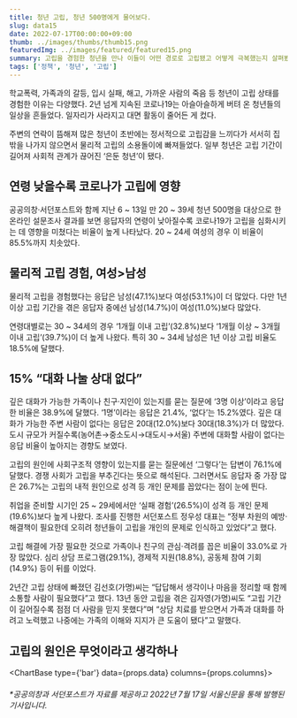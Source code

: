 ```yaml
---
title: 청년 고립, 청년 500명에게 물어보다.
slug: data15
date: 2022-07-17T00:00:00+09:00
thumb: ../images/thumbs/thumb15.png
featuredImg: ../images/featured/featured15.png
summary: 고립을 경험한 청년을 만나 이들이 어떤 경로로 고립됐고 어떻게 극복했는지 살펴봤다.
tags: ['정책', '청년', '고립']
---
```


학교폭력, 가족과의 갈등, 입시 실패, 해고, 가까운 사람의 죽음 등 청년이 고립 상태를 경험한 이유는 다양했다. 2년 넘게 지속된 코로나19는 아슬아슬하게 버텨 온 청년들의 일상을 흔들었다. 일자리가 사라지고 대면 활동이 줄어든 게 컸다.

주변의 연락이 뜸해져 많은 청년이 초반에는 정서적으로 고립감을 느끼다가 서서히 집 밖을 나가지 않으면서 물리적 고립의 소용돌이에 빠져들었다. 일부 청년은 고립 기간이 길어져 사회적 관계가 끊어진 ‘은둔 청년’이 됐다.

## 연령 낮을수록 코로나가 고립에 영향
공공의창·서던포스트와 함께 지난 6 ~ 13일 만 20 ~ 39세 청년 500명을 대상으로 한 온라인 설문조사 결과를 보면 응답자의 연령이 낮아질수록 코로나19가 고립을 심화시키는 데 영향을 미쳤다는 비율이 높게 나타났다. 20 ~ 24세 여성의 경우 이 비율이 85.5%까지 치솟았다.

## 물리적 고립 경험, 여성>남성
물리적 고립을 경험했다는 응답은 남성(47.1%)보다 여성(53.1%)이 더 많았다. 다만 1년 이상 고립 기간을 겪은 응답자 중에선 남성(14.7%)이 여성(11.0%)보다 많았다.

연령대별로는 30 ~ 34세의 경우 ‘1개월 이내 고립’(32.8%)보다 ‘1개월 이상 ~ 3개월 이내 고립’(39.7%)이 더 높게 나왔다. 특히 30 ~ 34세 남성은 1년 이상 고립 비율도 18.5%에 달했다.

## 15% “대화 나눌 상대 없다”
깊은 대화가 가능한 가족이나 친구·지인이 있는지를 묻는 질문에 ‘3명 이상’이라고 응답한 비율은 38.9%에 달했다. ‘1명’이라는 응답은 21.4%, ‘없다’는 15.2%였다. 깊은 대화가 가능한 주변 사람이 없다는 응답은 20대(12.0%)보다 30대(18.3%)가 더 많았다. 도시 규모가 커질수록(농어촌→중소도시→대도시→서울) 주변에 대화할 사람이 없다는 응답 비율이 높아지는 경향도 보였다.

고립의 원인에 사회구조적 영향이 있는지를 묻는 질문에선 ‘그렇다’는 답변이 76.1%에 달했다. 경쟁 사회가 고립을 부추긴다는 뜻으로 해석된다. 그러면서도 응답자 중 가장 많은 26.7%는 고립의 내적 원인으로 성격 등 개인 문제를 꼽았다는 점이 눈에 띈다.

취업을 준비할 시기인 25 ~ 29세에서만 ‘실패 경험’(26.5%)이 성격 등 개인 문제(19.6%)보다 높게 나왔다. 조사를 진행한 서던포스트 정우성 대표는 “정부 차원의 예방·해결책이 필요한데 오히려 청년들이 고립을 개인의 문제로 인식하고 있었다”고 했다.

고립 해결에 가장 필요한 것으로 가족이나 친구의 관심·격려를 꼽은 비율이 33.0%로 가장 많았다. 심리 상담 프로그램(29.1%), 경제적 지원(18.8%), 공동체 참여 기회(14.9%) 등이 뒤를 이었다.

2년간 고립 상태에 빠졌던 김선호(가명)씨는 “답답해서 생각이나 마음을 정리할 때 함께 소통할 사람이 필요했다”고 했다. 13년 동안 고립을 겪은 김자영(가명)씨도 “고립 기간이 길어질수록 점점 더 사람을 믿지 못했다”며 “상담 치료를 받으면서 가족과 대화를 하려고 노력했고 나중에는 가족의 이해와 지지가 큰 도움이 됐다”고 말했다.

## 고립의 원인은 무엇이라고 생각하나


<ChartBase type={'bar'} data={props.data} columns={props.columns}></ChartBase>


###### *공공의창과 서던포스트가 자료를 제공하고 2022년 7월 17일 서울신문을 통해 발행된 기사입니다.

